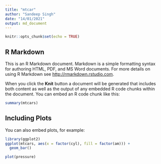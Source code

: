 ```yaml
---
title: "mtcar"
author: "Sandeep Singh"
date: "14/01/2021"
output: md_document
---
```


```r
knitr::opts_chunk$set(echo = TRUE)
```

## R Markdown

This is an R Markdown document. Markdown is a simple formatting syntax for authoring HTML, PDF, and MS Word documents. For more details on using R Markdown see <http://rmarkdown.rstudio.com>.

When you click the **Knit** button a document will be generated that includes both content as well as the output of any embedded R code chunks within the document. You can embed an R code chunk like this:

```r
summary(mtcars)
```

## Including Plots

You can also embed plots, for example:

```r
library(ggplot2)
ggplot(mtcars, aes(x = factor(cyl), fill = factor(am))) +
  geom_bar()
```

```r
plot(pressure)
```